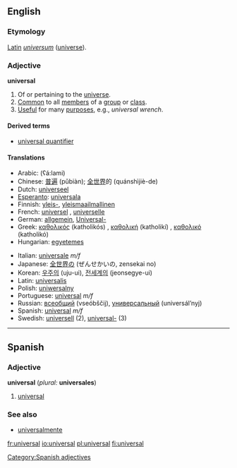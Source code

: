 ==English==

===Etymology===
[[Latin]] ''[[universum]]'' ([[universe]]).

===Adjective===
'''universal'''

#Of or pertaining to the [[universe]].
#[[Common]] to all [[member]]s of a [[group]] or [[class]].
#[[Useful]] for many [[purpose]]s, e.g., ''universal wrench''.

====Derived terms====
*[[universal quantifier]]
====Translations====
{{top}}
*Arabic: {{ARchar|[[عالمي]]}} (ʕá:lami)
*Chinese: [[普遍]] (pǔbiàn); [[全世界]]的 (quánshìjiè-de)
*Dutch: [[universeel]]
*[[Esperanto]]: [[universala]]
*Finnish: [[yleis-]], [[yleismaailmallinen]]
*French: [[universel]] {{m}}, [[universelle]] {{f}}
*German: [[allgemein]], [[Universal-]]
*Greek: [[καθολικός]] (katholikós) {{m}}, [[καθολική]] (katholikí) {{f}}, [[καθολικό]] (katholikó) {{n}}
*Hungarian: [[egyetemes]]
{{mid}}
*Italian: [[universale]] ''m/f''
*Japanese: [[全世界]]の (ぜんせかいの, zensekai no)
*Korean: [[우주의]] (uju-ui), [[전세계의]] (jeonsegye-ui)
*Latin: [[universalis]]
*Polish: [[uniwersalny]]
*Portuguese: [[#Portuguese|universal]] ''m/f''
*Russian: [[всеобщий]] (vseóbščij), [[универсальный]] (universál’nyj)
*Spanish: [[#Spanish|universal]] ''m/f''
*Swedish: [[universell]] (2), [[universal-]] (3)
{{bottom}}


----

==Spanish==
===Adjective===
'''universal''' (''plural:'' '''universales''')
# [[#English|universal]]

=== See also ===
*[[universalmente]]

[[Category:Spanish adjectives]]

[[fr:universal]]
[[io:universal]]
[[pl:universal]]
[[fi:universal]]